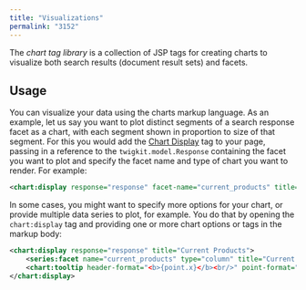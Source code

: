```yaml
---
title: "Visualizations"
permalink: "3152"
---
```


The *chart tag library* is a collection of JSP tags for creating charts to visualize both search results (document result sets) and facets.

## Usage

You can visualize your data using the charts markup language. As an example, let us say you want to plot distinct segments of a search response facet as a chart, with each segment shown in proportion to size of that segment. For this you would add the [Chart Display](/fusion/5.9/3151/displaying-a-chart) tag to your page, passing in a reference to the `twigkit.model.Response` containing the facet you want to plot and specify the facet name and type of chart you want to render. For example:

```xml
<chart:display response="response" facet-name="current_products" title="Current Products" type="pie"></chart:display>
```

In some cases, you might want to specify more options for your chart, or provide multiple data series to plot, for example. You do that by opening the `chart:display` tag and providing one or more chart options or tags in the markup body:

```xml
<chart:display response="response" title="Current Products">
    <series:facet name="current_products" type="column" title="Current Products"></series:facet>
    <chart:tooltip header-format="<b>{point.x}</b><br/>" point-format="{series.name}: <b>{point.y}</b><br/>"></chart:tooltip>
</chart:display>
```
